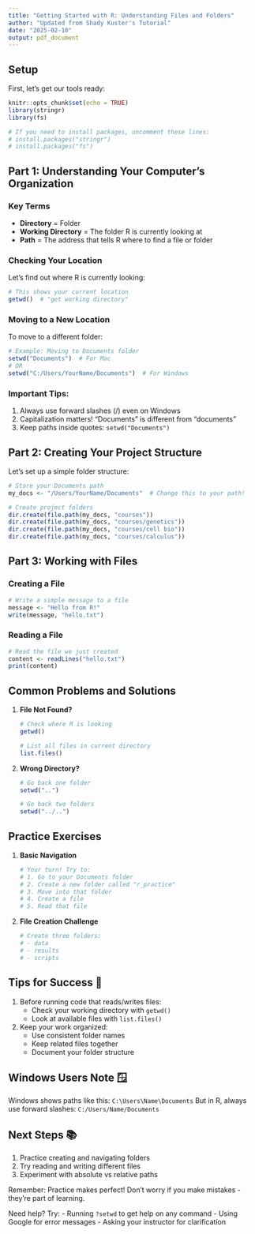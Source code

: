 ---
title: "Getting Started with R: Understanding Files and Folders"
author: "Updated from Shady Kuster's Tutorial"
date: "2025-02-10"
output: pdf_document
---

## Setup

First, let's get our tools ready:

```{r setup, include=FALSE}
knitr::opts_chunk$set(echo = TRUE)
library(stringr)
library(fs)

# If you need to install packages, uncomment these lines:
# install.packages("stringr") 
# install.packages("fs")
```

## Part 1: Understanding Your Computer's Organization 

### Key Terms
- **Directory** = Folder
- **Working Directory** = The folder R is currently looking at
- **Path** = The address that tells R where to find a file or folder

### Checking Your Location

Let's find out where R is currently looking:

```{r}
# This shows your current location
getwd()  # "get working directory"
```

### Moving to a New Location

To move to a different folder:

```{r, eval=FALSE}
# Example: Moving to Documents folder
setwd("Documents")  # For Mac
# OR
setwd("C:/Users/YourName/Documents")  # For Windows
```

### **Important Tips:**
1. Always use forward slashes (/) even on Windows
2. Capitalization matters! "Documents" is different from "documents"
3. Keep paths inside quotes: `setwd("Documents")`

## Part 2: Creating Your Project Structure ️

Let's set up a simple folder structure:

```{r, eval=FALSE}
# Store your Documents path
my_docs <- "/Users/YourName/Documents"  # Change this to your path!

# Create project folders
dir.create(file.path(my_docs, "courses"))
dir.create(file.path(my_docs, "courses/genetics"))
dir.create(file.path(my_docs, "courses/cell bio"))
dir.create(file.path(my_docs, "courses/calculus"))
```

## Part 3: Working with Files 

### Creating a File

```{r}
# Write a simple message to a file
message <- "Hello from R!"
write(message, "hello.txt")
```

### Reading a File

```{r, eval=FALSE}
# Read the file we just created
content <- readLines("hello.txt")
print(content)
```

## Common Problems and Solutions 

1. **File Not Found?**
   ```r
   # Check where R is looking
   getwd()
   
   # List all files in current directory
   list.files()
   ```

2. **Wrong Directory?**
   ```r
   # Go back one folder
   setwd("..")
   
   # Go back two folders
   setwd("../..")
   ```

## Practice Exercises 

1. **Basic Navigation**
   ```r
   # Your turn! Try to:
   # 1. Go to your Documents folder
   # 2. Create a new folder called "r_practice"
   # 3. Move into that folder
   # 4. Create a file
   # 5. Read that file
   ```

2. **File Creation Challenge**
   ```r
   # Create three folders:
   # - data
   # - results
   # - scripts
   ```

## Tips for Success 🌟

1. Before running code that reads/writes files:
   - Check your working directory with `getwd()`
   - Look at available files with `list.files()`

2. Keep your work organized:
   - Use consistent folder names
   - Keep related files together
   - Document your folder structure

## Windows Users Note 🪟

Windows shows paths like this: `C:\Users\Name\Documents`
But in R, always use forward slashes: `C:/Users/Name/Documents`

## Next Steps 📚

1. Practice creating and navigating folders
2. Try reading and writing different files
3. Experiment with absolute vs relative paths

Remember: Practice makes perfect! Don't worry if you make mistakes - they're part of learning. 

Need help? Try:
- Running `?setwd` to get help on any command
- Using Google for error messages
- Asking your instructor for clarification

